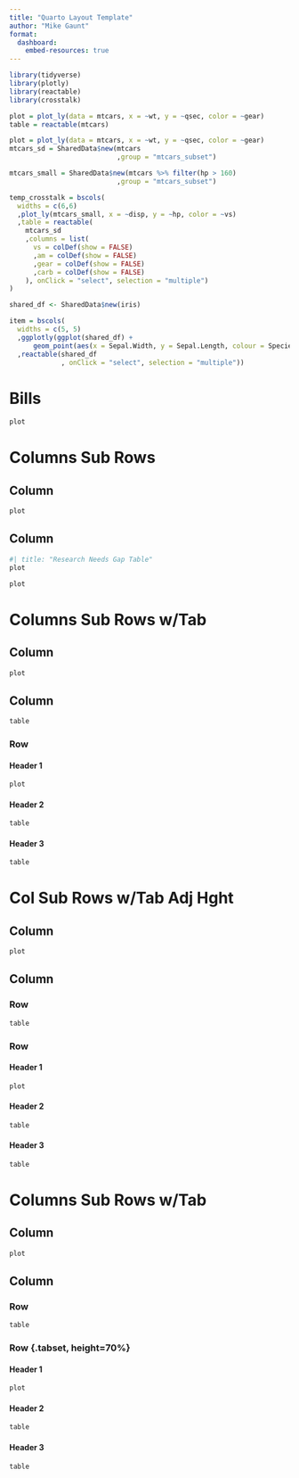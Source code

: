 ```yaml
---
title: "Quarto Layout Template"
author: "Mike Gaunt"
format: 
  dashboard:
    embed-resources: true
---
```


```r
library(tidyverse)
library(plotly)
library(reactable)
library(crosstalk)
```

```r
plot = plot_ly(data = mtcars, x = ~wt, y = ~qsec, color = ~gear)
table = reactable(mtcars)
```

```r
plot = plot_ly(data = mtcars, x = ~wt, y = ~qsec, color = ~gear)
mtcars_sd = SharedData$new(mtcars
                           ,group = "mtcars_subset")

mtcars_small = SharedData$new(mtcars %>% filter(hp > 160)
                           ,group = "mtcars_subset")

temp_crosstalk = bscols(
  widths = c(6,6)
  ,plot_ly(mtcars_small, x = ~disp, y = ~hp, color = ~vs)
  ,table = reactable(
    mtcars_sd
    ,columns = list(
      vs = colDef(show = FALSE)
      ,am = colDef(show = FALSE)
      ,gear = colDef(show = FALSE)
      ,carb = colDef(show = FALSE)
    ), onClick = "select", selection = "multiple")
)
```

```r

shared_df <- SharedData$new(iris)

item = bscols(
  widths = c(5, 5)
  ,ggplotly(ggplot(shared_df) +
      geom_point(aes(x = Sepal.Width, y = Sepal.Length, colour = Species)))
  ,reactable(shared_df
             , onClick = "select", selection = "multiple"))


```

# Bills

```r
plot
```

# Columns Sub Rows {orientation="columns" scrolling="true"}

## Column

```r
plot
```

## Column

```r
#| title: "Research Needs Gap Table"
plot
```

```r
plot
```

# Columns Sub Rows w/Tab {orientation="columns" scrolling="false"}

## Column

```r
plot
```

## Column

```r
table
```

### Row {.tabset}

#### Header 1

```r
plot
```

#### Header 2

```r
table
```

#### Header 3

```r
table
```

###  {.unnumbered}

# Col Sub Rows w/Tab Adj Hght {orientation="columns" scrolling="false"}

## Column

```r
plot
```

## Column {width="70%"}

### Row {height="30%"}

```r
table
```

### Row {.tabset height="70%"}

#### Header 1

```r
plot
```

#### Header 2

```r
table
```

#### Header 3

```r
table
```

###  {.unnumbered}

# Columns Sub Rows w/Tab {orientation="columns" scrolling="false"}

## Column

```r
plot
```

## Column {width="70%"}

### Row {height="30%"}

```r
table
```

### Row {.tabset, height=70%}

#### Header 1

```r
plot
```

#### Header 2

```r
table
```

#### Header 3

```r
table
```

###  {.unnumbered}
